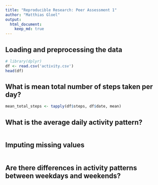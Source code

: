 ```yaml
---
title: "Reproducible Research: Peer Assessment 1"
author: "Matthias Gloel"
output: 
  html_document:
    keep_md: true
---
```



## Loading and preprocessing the data

```r
# library(dplyr)
df <- read.csv('activity.csv')
head(df)
````


## What is mean total number of steps taken per day?

```r
mean_total_steps <- tapply(df$steps, df$date, mean)

````

## What is the average daily activity pattern?

```r

````

## Imputing missing values

```r

````

## Are there differences in activity patterns between weekdays and weekends?

```r

````

